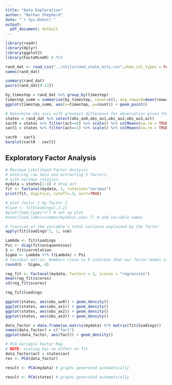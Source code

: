 ```yaml
---
title: "Data Exploration"
author: "Nathan Shepherd"
date: "`r Sys.Date()`"
output:
  pdf_document: default
---
```


```r
library(readr)
library(dplyr)
library(ggplot2)
library(FactoMineR) # PCA
```

```r
rand_dat <- read_csv("../utils/rand_state_acts.csv",show_col_types = FALSE)
names(rand_dat)
```

```r
summary(rand_dat)
pairs(rand_dat[9:12])
```

```r
by_timestep = rand_dat %>% group_by(timestep)
timestep_summ = summarize(by_timestep, count=n(), avg.reward=mean(reward))
ggplot(timestep_summ, aes(x=timestep, y=count)) + geom_point()
```



```r
# Determine obs_axis with greatest difference for observation given the action
states = rand_dat %>% select(obs_ax0,obs_ax1,obs_ax2,obs_ax3,act)
sact0 = states %>% filter(act==0) %>% scale() %>% colMeans(na.rm = TRUE)
sact1 = states %>% filter(act==1) %>% scale() %>% colMeans(na.rm = TRUE)

sact0 - sact1
barplot(sact0 - sact1)
```

## Exploratory Factor Analysis

```r
# Maximum Likelihood Factor Analysis
# entering raw data and extracting 3 factors,
# with varimax rotation
mydata = states[1:4] # drop act
fit <- factanal(mydata, 1, rotation="varimax")
print(fit, digits=2, cutoff=.3, sort=TRUE)

# plot factor 1 by factor 2
#load <- fit$loadings[,1:2]
#plot(load,type="n") # set up plot
#text(load,labels=names(mydata),cex=.7) # add variable names
```
```r
# fraction of the variable’s total variance explained by the factor
apply(fit$loadings^2, 1, sum)
```
```r
Lambda <- fit$loadings
Psi <- diag(fit$uniquenesses)
S <- fit$correlation
Sigma <- Lambda %*% t(Lambda) + Psi
# residual matrix. Numbers close to 0 indicate that our factor model is a good representation of the underlying concept.
round(S - Sigma, 6)
```
```r
reg_fit <- factanal(mydata, factors = 1, scores = "regression")
mean(reg_fit$scores)
sd(reg_fit$scores)
```
```r
reg_fit$loadings
```
```r
ggplot(states, aes(obs_ax0)) + geom_density()
ggplot(states, aes(obs_ax1)) + geom_density()
ggplot(states, aes(obs_ax2)) + geom_density()
ggplot(states, aes(obs_ax3)) + geom_density()
```
```r
data_factor = data.frame(as.matrix(mydata) %*% matrix(fit$loadings))
names(data_factor) = c("fact")
ggplot(data_factor, aes(fact)) + geom_density()
```
```r
# PCA Variable Factor Map
# NOTE: scaling has no effect on fit
data_factor$act = states$act
res <- PCA(data_factor)
```

```r
result <- PCA(mydata) # graphs generated automatically
```

```r
result <- PCA(states) # graphs generated automatically
```

